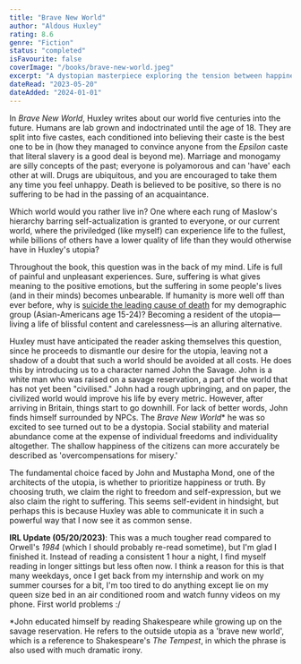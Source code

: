 ```yaml
---
title: "Brave New World"
author: "Aldous Huxley"
rating: 8.6
genre: "Fiction"
status: "completed"
isFavourite: false
coverImage: "/books/brave-new-world.jpeg"
excerpt: "A dystopian masterpiece exploring the tension between happiness and truth, individual freedom and social stability in a technologically advanced society."
dateRead: "2023-05-20"
dateAdded: "2024-01-01"
---
```


In *Brave New World*, Huxley writes about our world five centuries into the future. Humans are lab grown and indoctrinated until the age of 18. They are split into five castes, each conditioned into believing their caste is the best one to be in (how they managed to convince anyone from the *Epsilon* caste that literal slavery is a good deal is beyond me). Marriage and monogamy are silly concepts of the past; everyone is polyamorous and can 'have' each other at will. Drugs are ubiquitous, and you are encouraged to take them any time you feel unhappy. Death is believed to be positive, so there is no suffering to be had in the passing of an acquaintance.

Which world would you rather live in? One where each rung of Maslow's hierarchy barring self-actualization is granted to everyone, or our current world, where the priviledged (like myself) can experience life to the fullest, while billions of others have a lower quality of life than they would otherwise have in Huxley's utopia?

Throughout the book, this question was in the back of my mind. Life is full of painful and unpleasant experiences. Sure, suffering is what gives meaning to the positive emotions, but the suffering in some people's lives (and in their minds) becomes unbearable. If humanity is more well off than ever before, why is [suicide the leading cause of death](https://www.cdc.gov/nchs/data/dvs/lcwk/lcwk1_hr_2017-a.pdf) for my demographic group (Asian-Americans age 15-24)? Becoming a resident of the utopia—living a life of blissful content and carelessness—is an alluring alternative.

Huxley must have anticipated the reader asking themselves this question, since he proceeds to dismantle our desire for the utopia, leaving not a shadow of a doubt that such a world should be avoided at all costs. He does this by introducing us to a character named John the Savage. John is a white man who was raised on a savage reservation, a part of the world that has not yet been "civilised." John had a rough upbringing, and on paper, the civilized world would improve his life by every metric. However, after arriving in Britain, things start to go downhill. For lack of better words, John finds himself surrounded by NPCs. The *Brave New World** he was so excited to see turned out to be a dystopia. Social stability and material abundance come at the expense of individual freedoms and individuality altogether. The shallow happiness of the citizens can more accurately be described as 'overcompensations for misery.'

The fundamental choice faced by John and Mustapha Mond, one of the architects of the utopia, is whether to prioritize happiness or truth. By choosing truth, we claim the right to freedom and self-expression, but we also claim the right to suffering. This seems self-evident in hindsight, but perhaps this is because Huxley was able to communicate it in such a powerful way that I now see it as common sense.

**IRL Update (05/20/2023)**: This was a much tougher read compared to Orwell's *1984* (which I should probably re-read sometime), but I'm glad I finished it. Instead of reading a consistent 1 hour a night, I find myself reading in longer sittings but less often now. I think a reason for this is that many weekdays, once I get back from my internship and work on my summer courses for a bit, I'm too tired to do anything except lie on my queen size bed in an air conditioned room and watch funny videos on my phone. First world problems :/

*John educated himself by reading Shakespeare while growing up on the savage reservation. He refers to the outside utopia as a 'brave new world', which is a reference to Shakespeare's *The Tempest*, in which the phrase is also used with much dramatic irony.